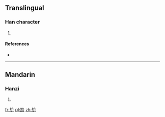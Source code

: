 ==Translingual==

===Han character===
{{Han char|rn=70|rad=方|as=04|sn=8|four=|canj=卜尸人中中 (YSOLL)|ids=⿰[[方]][[介]]}}

# {{defn|Han|sort=方04}}

====References====
* {{Han ref|kx=0481.080|dkj=13625|dj=0843.040|hdz=32175.010|uh=65BA|ud=26042}}

----

==Mandarin==

===Hanzi===
{{cmn-hanzi|pin=[[wū]] ([[wu1]]), [[xiè]] ([[xie4]]), [[yū]] ([[yu1]])|wg=wu<sup>1</sup>, hsieh<sup>4</sup>, yü<sup>1</sup>}}

# {{defn|lang=cmn|sort=方04}}

[[fr:斺]]
[[pl:斺]]
[[zh:斺]]